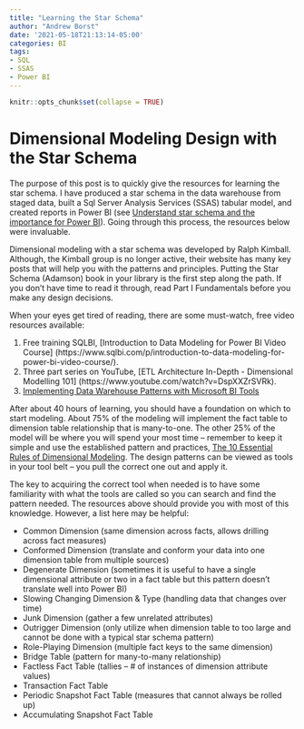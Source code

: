 ```yaml
---
title: "Learning the Star Schema"
author: "Andrew Borst"
date: '2021-05-18T21:13:14-05:00'
categories: BI
tags:
- SQL
- SSAS
- Power BI
---
```


```r
knitr::opts_chunk$set(collapse = TRUE)
```

# Dimensional Modeling Design with the Star Schema  

The purpose of this post is to quickly give the resources for learning the star schema. I have produced a star schema in the data warehouse from staged data, built a Sql Server Analysis Services (SSAS) tabular model, and created reports in Power BI (see [Understand star schema and the importance for Power BI](https://docs.microsoft.com/en-us/power-bi/guidance/star-schema)). Going through this process, the resources below were invaluable. 

Dimensional modeling with a star schema was developed by Ralph Kimball. Although, the Kimball group is no longer active, their website has many key posts that will help you with the patterns and principles. Putting the Star Schema (Adamson) book in your library is the first step along the path. If you don't have time to read it through, read Part I Fundamentals before you make any design decisions.

When your eyes get tired of reading, there are some must-watch, free video resources available:

1. Free training SQLBI, [Introduction to Data Modeling for Power BI Video Course] (https://www.sqlbi.com/p/introduction-to-data-modeling-for-power-bi-video-course/). 
2. Three part series on YouTube, [ETL Architecture In-Depth - Dimensional Modelling 101] (https://www.youtube.com/watch?v=DspXXZrSVRk).
3. [Implementing Data Warehouse Patterns with Microsoft BI Tools](https://www.youtube.com/watch?v=VDwwbrtry94)

After about 40 hours of learning, you should have a foundation on which to start modeling. About 75% of the modeling will implement the fact table to dimension table relationship that is many-to-one. The other 25% of the model will be where you will spend your most time -- remember to keep it simple and use the established pattern and practices, [The 10 Essential Rules of Dimensional Modeling](https://www.kimballgroup.com/2009/05/the-10-essential-rules-of-dimensional-modeling/). The design patterns can be viewed as tools in your tool belt -- you pull the correct one out and apply it.  

The key to acquiring the correct tool when needed is to have some familiarity with what the tools are called so you can search and find the pattern needed. The resources above should provide you with most of this knowledge. However, a list here may be helpful: 

- Common Dimension (same dimension across facts, allows drilling across fact measures)
- Conformed Dimension (translate and conform your data into one dimension table from multiple sources)
- Degenerate Dimension (sometimes it is useful to have a single dimensional attribute or two in a fact table but this pattern doesn't translate well into Power BI)
- Slowing Changing Dimension & Type (handling data that changes over time)
- Junk Dimension (gather a few unrelated attributes)
- Outrigger Dimension (only utilize when dimension table to too large and cannot be done with a typical star schema pattern)
- Role-Playing Dimension (multiple fact keys to the same dimension)
- Bridge Table (pattern for many-to-many relationship)
- Factless Fact Table (tallies -- # of instances of dimension attribute values)
- Transaction Fact Table
- Periodic Snapshot Fact Table (measures that cannot always be rolled up)
- Accumulating Snapshot Fact Table 


